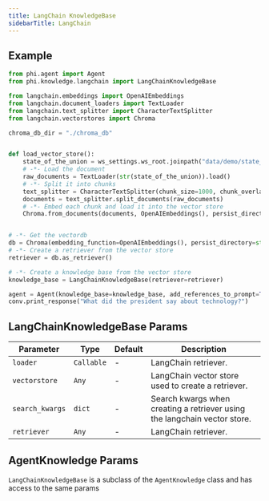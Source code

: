 ```yaml
---
title: LangChain KnowledgeBase
sidebarTitle: LangChain
---
```


## Example

```python langchain_kb.py
from phi.agent import Agent
from phi.knowledge.langchain import LangChainKnowledgeBase

from langchain.embeddings import OpenAIEmbeddings
from langchain.document_loaders import TextLoader
from langchain.text_splitter import CharacterTextSplitter
from langchain.vectorstores import Chroma

chroma_db_dir = "./chroma_db"


def load_vector_store():
    state_of_the_union = ws_settings.ws_root.joinpath("data/demo/state_of_the_union.txt")
    # -*- Load the document
    raw_documents = TextLoader(str(state_of_the_union)).load()
    # -*- Split it into chunks
    text_splitter = CharacterTextSplitter(chunk_size=1000, chunk_overlap=0)
    documents = text_splitter.split_documents(raw_documents)
    # -*- Embed each chunk and load it into the vector store
    Chroma.from_documents(documents, OpenAIEmbeddings(), persist_directory=str(chroma_db_dir))


# -*- Get the vectordb
db = Chroma(embedding_function=OpenAIEmbeddings(), persist_directory=str(chroma_db_dir))
# -*- Create a retriever from the vector store
retriever = db.as_retriever()

# -*- Create a knowledge base from the vector store
knowledge_base = LangChainKnowledgeBase(retriever=retriever)

agent = Agent(knowledge_base=knowledge_base, add_references_to_prompt=True)
conv.print_response("What did the president say about technology?")
```

## LangChainKnowledgeBase Params

| Parameter | Type | Default | Description |
| --- | --- | --- | --- |
| `loader` | `Callable` | - | LangChain retriever. |
| `vectorstore` | `Any` | - | LangChain vector store used to create a retriever. |
| `search_kwargs` | `dict` | - | Search kwargs when creating a retriever using the langchain vector store. |
| `retriever` | `Any` | - | LangChain retriever. |

## AgentKnowledge Params

`LangChainKnowledgeBase` is a subclass of the `AgentKnowledge` class and has access to the same params

<Snippet file="kb-base-reference.mdx" />

